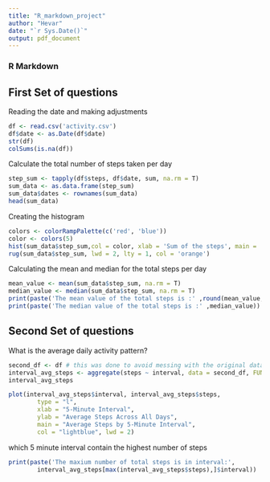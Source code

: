 ```yaml
---
title: "R_markdown_project"
author: "Hevar"
date: "`r Sys.Date()`"
output: pdf_document
---
```

### R Markdown

## First Set of questions 
Reading the date and making adjustments 
```r
df <- read.csv('activity.csv')
df$date <- as.Date(df$date)
str(df)
colSums(is.na(df))
```

Calculate the total number of steps taken per day
```r
step_sum <- tapply(df$steps, df$date, sum, na.rm = T)
sum_data <- as.data.frame(step_sum)
sum_data$dates <- rownames(sum_data)
head(sum_data)

```

Creating the histogram
```r
colors <- colorRampPalette(c('red', 'blue'))
color <- colors(5)
hist(sum_data$step_sum,col = color, xlab = 'Sum of the steps', main = 'Total Steps per Day')
rug(sum_data$step_sum, lwd = 2, lty = 1, col = 'orange')
```

Calculating the mean and median for the total steps per day
```r
mean_value <- mean(sum_data$step_sum, na.rm = T)
median_value <- median(sum_data$step_sum, na.rm = T)
print(paste('The mean value of the total steps is :' ,round(mean_value, 2)))
print(paste('The median value of the total steps is :' ,median_value))
```

## Second Set of questions 

What is the average daily activity pattern?
```r
second_df <- df # this was done to avoid messing with the original data
interval_avg_steps <- aggregate(steps ~ interval, data = second_df, FUN = mean, na.rm = TRUE)
interval_avg_steps

plot(interval_avg_steps$interval, interval_avg_steps$steps,
        type = "l", 
        xlab = "5-Minute Interval",
        ylab = "Average Steps Across All Days",
        main = "Average Steps by 5-Minute Interval",
        col = "lightblue", lwd = 2)
```
which 5 minute interval contain the highest number of steps
```r
print(paste('The maxium number of total steps is in interval:',
        interval_avg_steps[max(interval_avg_steps$steps),]$interval))
```












